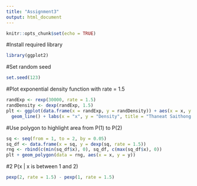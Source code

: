 ---
title: "Assignment3"
output: html_document
---

```{r setup, include=FALSE}
knitr::opts_chunk$set(echo = TRUE)
```

#Install required library
```{r}
library(ggplot2)
```

#Set random seed
```{r}
set.seed(123)
```

#Plot exponential density function with rate = 1.5
```{r}
randExp <- rexp(30000, rate = 1.5)
randDensity <- dexp(randExp, 1.5)
plt <- ggplot(data.frame(x = randExp, y = randDensity)) + aes(x = x, y = y) +
  geom_line() + labs(x = "x", y = "Density", title = "Thaneat Saithong 610610587")
```

#Use polygon to highlight area from P(1) to P(2)
```{r}
sq <- seq(from = 1, to = 2, by = 0.05)
sq_df <- data.frame(x = sq, y = dexp(sq, rate = 1.5))
rng <- rbind(c(min(sq_df$x), 0), sq_df, c(max(sq_df$x), 0))
plt + geom_polygon(data = rng, aes(x = x, y = y))
```

#2 P(x | x is between 1 and 2)
```{r}
pexp(2, rate = 1.5) - pexp(1, rate = 1.5)
```